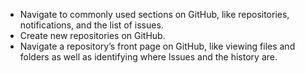 -   Navigate to commonly used sections on GitHub, like repositories,
    notifications, and the list of issues.
-   Create new repositories on GitHub.
-   Navigate a repository's front page on GitHub, like viewing files
    and folders as well as identifying where Issues and the history are.
